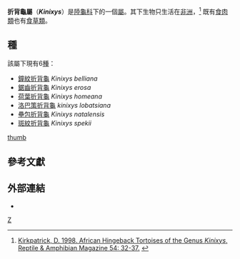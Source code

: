 {{Automatic taxobox
| taxon = Kinixys
| image = Kinixys belliana nogueyi 1 by diotime.jpg
| image_caption = [[鐘紋折背龜|鐘紋折背龜]]
| authority = 
}}
'''折背龜屬'''（'''''Kinixys'''''）是[[陸龜科|陸龜科]]下的一個[[屬|屬]]。其下生物只生活在[[非洲|非洲]]，<ref>[http://www.unc.edu/~dtkirkpa/stuff/kinixys.html  Kirkpatrick, D. 1998. African Hingeback Tortoises of the Genus ''Kinixys'', Reptile & Amphibian Magazine 54: 32-37.] {{webarchive|url=https://web.archive.org/web/20121021051047/http://www.unc.edu/~dtkirkpa/stuff/kinixys.html |date=2012-10-21 }}</ref>  既有[[食肉類|食肉類]]也有[[食草類|食草類]]。

== 種 ==
該屬下現有6[[種|種]]：
* [[鐘紋折背龜|鐘紋折背龜]] ''Kinixys belliana''
* [[鋸齒折背龜|鋸齒折背龜]] ''Kinixys erosa''
* [[荷葉折背龜|荷葉折背龜]] ''Kinixys homeana''
* [[洛巴策折背龜|洛巴策折背龜]] ''kinixys lobatsiana''
* [[壘包折背龜|壘包折背龜]] ''Kinixys natalensis''
* [[斑紋折背龜|斑紋折背龜]] ''Kinixys spekii''

[[image:_Genus_Kinixys_(english).jpg|thumb]]

== 參考文獻 ==
{{reflist}}

== 外部連結 ==
* {{eol|30395}}
{{Taxonbar}}

[[Category:折背龜屬|Z]]